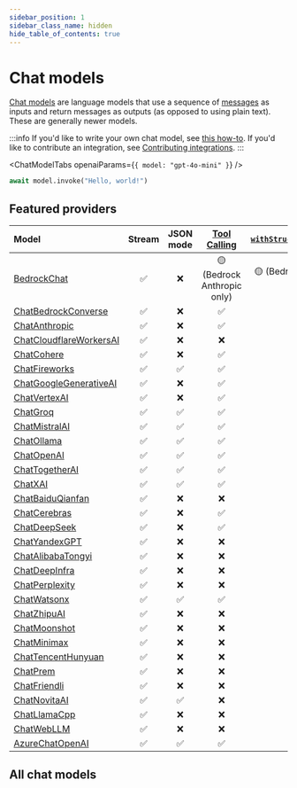 ```yaml
---
sidebar_position: 1
sidebar_class_name: hidden
hide_table_of_contents: true
---
```


# Chat models

[Chat models](/docs/concepts/chat_models) are language models that use a sequence of [messages](/docs/concepts/messages) as inputs and return messages as outputs (as opposed to using plain text). These are generally newer models.

:::info
If you'd like to write your own chat model, see [this how-to](/docs/how_to/custom_chat). If you'd like to contribute an integration, see [Contributing integrations](/docs/contributing).
:::


<ChatModelTabs openaiParams={`{ model: "gpt-4o-mini" }`} />

```python
await model.invoke("Hello, world!")
```

## Featured providers

| Model                                                                    | Stream | JSON mode | [Tool Calling](/docs/how_to/tool_calling/) | [`withStructuredOutput()`](/docs/how_to/structured_output/#the-.withstructuredoutput-method) | [Multimodal](/docs/how_to/multimodal_inputs/) |
| :----------------------------------------------------------------------- | :----: | :-------: | :----------------------------------------: | :------------------------------------------------------------------------------------------: | :-------------------------------------------: |
| [BedrockChat](/docs/integrations/chat/bedrock/)                          |   ✅   |    ❌     |        🟡 (Bedrock Anthropic only)         |                                 🟡 (Bedrock Anthropic only)                                  |          🟡 (Bedrock Anthropic only)          |
| [ChatBedrockConverse](/docs/integrations/chat/bedrock_converse/)         |   ✅   |    ❌     |                     ✅                     |                                              ✅                                              |                      ✅                       |
| [ChatAnthropic](/docs/integrations/chat/anthropic/)                      |   ✅   |    ❌     |                     ✅                     |                                              ✅                                              |                      ✅                       |
| [ChatCloudflareWorkersAI](/docs/integrations/chat/cloudflare_workersai/) |   ✅   |    ❌     |                     ❌                     |                                              ❌                                              |                      ❌                       |
| [ChatCohere](/docs/integrations/chat/cohere/)                            |   ✅   |    ❌     |                     ✅                     |                                              ✅                                              |                      ✅                       |
| [ChatFireworks](/docs/integrations/chat/fireworks/)                      |   ✅   |    ✅     |                     ✅                     |                                              ✅                                              |                      ✅                       |
| [ChatGoogleGenerativeAI](/docs/integrations/chat/google_generativeai/)   |   ✅   |    ❌     |                     ✅                     |                                              ✅                                              |                      ✅                       |
| [ChatVertexAI](/docs/integrations/chat/google_vertex_ai/)                |   ✅   |    ❌     |                     ✅                     |                                              ✅                                              |                      ✅                       |
| [ChatGroq](/docs/integrations/chat/groq/)                                |   ✅   |    ✅     |                     ✅                     |                                              ✅                                              |                      ✅                       |
| [ChatMistralAI](/docs/integrations/chat/mistral/)                        |   ✅   |    ✅     |                     ✅                     |                                              ✅                                              |                      ✅                       |
| [ChatOllama](/docs/integrations/chat/ollama/)                            |   ✅   |    ✅     |                     ✅                     |                                              ✅                                              |                      ✅                       |
| [ChatOpenAI](/docs/integrations/chat/openai/)                            |   ✅   |    ✅     |                     ✅                     |                                              ✅                                              |                      ✅                       |
| [ChatTogetherAI](/docs/integrations/chat/togetherai/)                    |   ✅   |    ✅     |                     ✅                     |                                              ✅                                              |                      ✅                       |
| [ChatXAI](/docs/integrations/chat/xai/)                                  |   ✅   |    ✅     |                     ✅                     |                                              ✅                                              |                      ❌                       |
| [ChatBaiduQianfan](/docs/integrations/chat/baidu_qianfan/)              |   ✅   |    ❌     |                     ❌                     |                                              ❌                                              |                      ❌                       |
| [ChatCerebras](/docs/integrations/chat/cerebras/)                        |   ✅   |    ❌     |                     ✅                     |                                              ✅                                              |                      ❌                       |
| [ChatDeepSeek](/docs/integrations/chat/deepseek/)                        |   ✅   |    ❌     |                     ✅                     |                                              ✅                                              |                      ❌                       |
| [ChatYandexGPT](/docs/integrations/chat/yandex/)                         |   ✅   |    ❌     |                     ❌                     |                                              ❌                                              |                      ❌                       |
| [ChatAlibabaTongyi](/docs/integrations/chat/alibaba_tongyi/)             |   ✅   |    ❌     |                     ❌                     |                                              ❌                                              |                      ❌                       |
| [ChatDeepInfra](/docs/integrations/chat/deepinfra/)                      |   ✅   |    ❌     |                     ❌                     |                                              ❌                                              |                      ❌                       |
| [ChatPerplexity](/docs/integrations/chat/perplexity/)                    |   ✅   |    ❌     |                     ❌                     |                                              ❌                                              |                      ❌                       |
| [ChatWatsonx](/docs/integrations/chat/ibm/)                              |   ✅   |    ✅     |                     ✅                     |                                              ✅                                              |                      ❌                       |
| [ChatZhipuAI](/docs/integrations/chat/zhipuai/)                          |   ✅   |    ❌     |                     ❌                     |                                              ❌                                              |                      ❌                       |
| [ChatMoonshot](/docs/integrations/chat/moonshot/)                        |   ✅   |    ❌     |                     ❌                     |                                              ❌                                              |                      ❌                       |
| [ChatMinimax](/docs/integrations/chat/minimax/)                          |   ✅   |    ❌     |                     ❌                     |                                              ❌                                              |                      ❌                       |
| [ChatTencentHunyuan](/docs/integrations/chat/tencent_hunyuan/)           |   ✅   |    ❌     |                     ❌                     |                                              ❌                                              |                      ❌                       |
| [ChatPrem](/docs/integrations/chat/premai/)                              |   ✅   |    ❌     |                     ❌                     |                                              ❌                                              |                      ❌                       |
| [ChatFriendli](/docs/integrations/chat/friendli/)                        |   ✅   |    ❌     |                     ❌                     |                                              ❌                                              |                      ❌                       |
| [ChatNovitaAI](/docs/integrations/chat/novita/)                          |   ✅   |    ✅     |                     ❌                     |                                              ❌                                              |                      ❌                       |
| [ChatLlamaCpp](/docs/integrations/chat/llama_cpp/)                       |   ✅   |    ❌     |                     ❌                     |                                              ❌                                              |                      ❌                       |
| [ChatWebLLM](/docs/integrations/chat/webllm/)                            |   ✅   |    ❌     |                     ❌                     |                                              ❌                                              |                      ❌                       |
| [AzureChatOpenAI](/docs/integrations/chat/azure/)                        |   ✅   |    ✅     |                     ✅                     |                                              ✅                                              |                      ✅                       |

## All chat models


<IndexTable />
